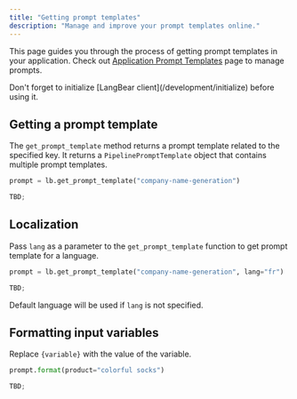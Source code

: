 ```yaml
---
title: "Getting prompt templates"
description: "Manage and improve your prompt templates online."
---
```


This page guides you through the process of getting prompt templates in your application.
Check out [Application Prompt Templates](/application/prompt-templates) page to manage
prompts.

<Note>
  Don't forget to initialize [LangBear client](/development/initialize) before
  using it.
</Note>

## Getting a prompt template

The `get_prompt_template` method returns a prompt template related to the specified key.
It returns a `PipelinePromptTemplate` object that contains multiple prompt templates.

<CodeGroup>

```python python
prompt = lb.get_prompt_template("company-name-generation")
```

```typescript typescript
TBD;
```

</CodeGroup>

## Localization

Pass `lang` as a parameter to the `get_prompt_template` function to get prompt template
for a language.

<CodeGroup>

```python python
prompt = lb.get_prompt_template("company-name-generation", lang="fr")
```

```typescript typescript
TBD;
```

</CodeGroup>

Default language will be used if `lang` is not specified.

## Formatting input variables

Replace `{variable}` with the value of the variable.

<CodeGroup>

```python python
prompt.format(product="colorful socks")
```

```typescript typescript
TBD;
```

</CodeGroup>
